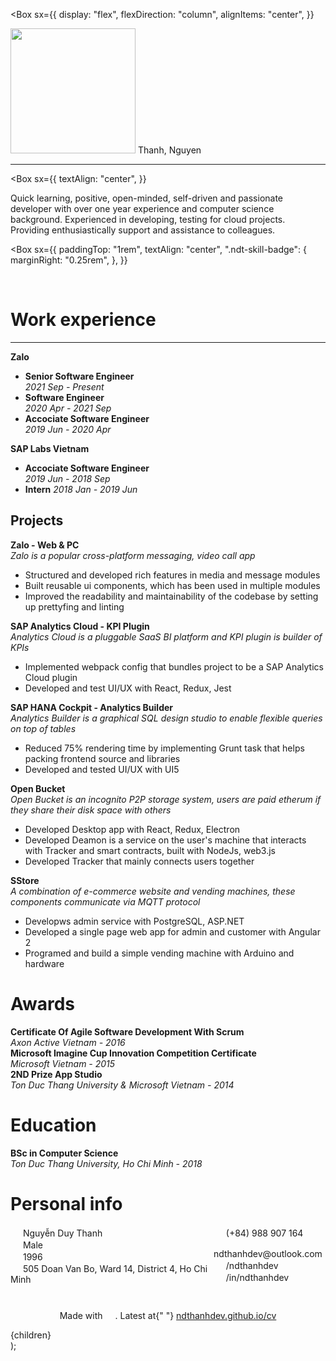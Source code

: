 
<Box
  sx={{
    display: "flex",
    flexDirection: "column",
    alignItems: "center",
  }}
>
  <img src={Avatar} height="200" />
  <Themed.h1>Thanh, Nguyen</Themed.h1>
</Box>

---

<Box
  sx={{
    textAlign: "center",
  }}
>
  Quick learning, positive, open-minded, self-driven and passionate developer
  with over one year experience and computer science background. Experienced in
  developing, testing for cloud projects. Providing enthusiastically support and
  assistance to colleagues.
</Box>

<Box
  sx={{
    paddingTop: "1rem",
    textAlign: "center",
    ".ndt-skill-badge": {
      marginRight: "0.25rem",
    },
  }}
>

<SkillBadge logo="typescript" fluent />
<SkillBadge logo="javascript" fluent />

<SkillBadge logo="react" fluent />
<SkillBadge logo="redux" logoColor="#764ABC" fluent />

<SkillBadge logo="sass" fluent />

<br />

<SkillBadge logo="angular" logoColor="#DD0031" />
<SkillBadge logo="electron" />
<SkillBadge logo="nodedotjs" name="node.js" />
<SkillBadge logo="express" logoColor="#000000" name="express" />

<SkillBadge logo="elixir" logoColor="#4B275F" />

<SkillBadge logo="graphql" logoColor="#E10098" />

<SkillBadge logo="mongodb" />
<SkillBadge logo="postgresql" name="postgre" />

<SkillBadge logo="docker" />
<SkillBadge logo="kubernetes" />

</Box>

# Work experience

---

**Zalo**

- **Senior Software Engineer**  
  _2021 Sep - Present_
- **Software Engineer**  
  _2020 Apr - 2021 Sep_
- **Accociate Software Engineer**  
  _2019 Jun - 2020 Apr_

**SAP Labs Vietnam**

- **Accociate Software Engineer**  
  _2019 Jun - 2018 Sep_
- **Intern**
  _2018 Jan - 2019 Jun_

## Projects

**Zalo - Web & PC**  
_Zalo is a popular cross-platform messaging, video call app_

- Structured and developed rich features in media and message modules
- Built reusable ui components, which has been used in multiple modules
- Improved the readability and maintainability of the codebase by setting up prettyfing and linting

**SAP Analytics Cloud - KPI Plugin**  
 _Analytics Cloud is a pluggable SaaS BI platform and KPI plugin is builder of KPIs_

- Implemented webpack config that bundles project to be a SAP Analytics Cloud plugin
- Developed and test UI/UX with React, Redux, Jest

**SAP HANA Cockpit - Analytics Builder**  
_Analytics Builder is a graphical SQL design studio to enable flexible queries on top of tables_

- Reduced 75% rendering time by implementing Grunt task that helps packing frontend source and libraries
- Developed and tested UI/UX with UI5

**Open Bucket**  
_Open Bucket is an incognito P2P storage system, users are paid etherum if they share their disk space with others_

- Developed Desktop app with React, Redux, Electron
- Developed Deamon is a service on the user's machine that interacts with Tracker and smart contracts, built with NodeJs, web3.js
- Developed Tracker that mainly connects users together

**SStore**  
_A combination of e-commerce website and vending machines, these components communicate via MQTT protocol_

- Developws admin service with PostgreSQL, ASP.NET
- Developed a single page web app for admin and customer with Angular 2
- Programed and build a simple vending machine with Arduino and hardware

# Awards

**Certificate Of Agile Software Development With Scrum**  
_Axon Active Vietnam - 2016_  
**Microsoft Imagine Cup Innovation Competition Certificate**  
_Microsoft Vietnam - 2015_  
**2ND Prize App Studio**  
_Ton Duc Thang University & Microsoft Vietnam - 2014_

# Education

**BSc in Computer Science**  
_Ton Duc Thang University, Ho Chi Minh - 2018_

# Personal info

<div style="display: flex">
  <div style="flex-grow: 1">
    <img src="../images/perm_identity.svg" width="16px" /> Nguyễn Duy Thanh
    <br />
    <img src="../images/gender.svg" width="16px" /> Male
    <br />
    <img src="../images/cake.svg" width="16px" /> 1996
    <br />
    <img src="../images/location_on.svg" width="16px" /> 505 Doan Van Bo, Ward
    14, District 4, Ho Chi Minh
    <br />
  </div>
  <div style="flex-grow: 1">
    <img src="../images/phone.svg" width="16px" /> (+84) 988 907 164
    <br />
    <img src="../images/mail.svg" width="16px" /> ndthanhdev@outlook.com
    <br />
    <img src="../images/github.svg" width="16px" /> /ndthanhdev
    <br />
    <img src="../images/linkedin.svg" width="16px" /> /in/ndthanhdev
    <br />
  </div>
</div>

#

<p align="center">
  Made with <img src="../images/markdown.svg" width="16px" />. Latest at{" "}
  <a href="https://ndthanhdev.github.io/cv">ndthanhdev.github.io/cv</a>
</p>

  <div
    style={{
      padding: "0 15%",
    }}
  >
    {children}
  </div>
);
